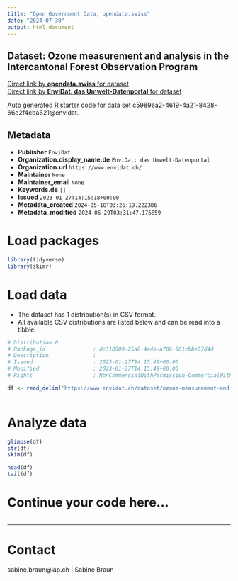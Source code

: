 ```yaml
---
title: "Open Government Data, opendata.swiss"
date: "2024-07-30"
output: html_document
---
```


## Dataset: Ozone measurement and analysis in the Intercantonal Forest Observation Program



[Direct link by **opendata.swiss** for dataset](https://opendata.swiss/de/dataset/ozone-measurement-and-analysis-in-the-intercantonal-forest-observation-program)<br>
[Direct link by **EnviDat: das Umwelt-Datenportal** for dataset](https://www.envidat.ch/#/metadata/ozone-measurement-and-analysis-in-the-intercantonal-forest-observation-progra)

Auto generated R starter code for data set c5989ea2-4619-4a21-8428-66e2f4cba621@envidat.

## Metadata

- **Publisher** `EnviDat`
- **Organization.display_name.de** `EnviDat: das Umwelt-Datenportal`
- **Organization.url** `https://www.envidat.ch/`
- **Maintainer** `None`
- **Maintainer_email** `None`
- **Keywords.de** `[]`
- **Issued** `2023-01-27T14:15:18+00:00`
- **Metadata_created** `2024-05-18T03:25:19.222386`
- **Metadata_modified** `2024-06-29T03:31:47.176859`


# Load packages

```r

library(tidyverse)
library(skimr)

```

# Load data

-   The dataset has 1 distribution(s) in CSV format.
-   All available CSV distributions are listed below and can be read into a tibble.

```r

# Distribution 0
# Package_id               : dc318909-25a8-4e4b-a706-581cbbe07d4d
# Description              : 
# Issued                   : 2023-01-27T14:15:49+00:00
# Modified                 : 2023-01-27T14:15:49+00:00
# Rights                   : NonCommercialWithPermission-CommercialWithPermission-ReferenceRequired

df <- read_delim('https://www.envidat.ch/dataset/ozone-measurement-and-analysis-in-the-intercantonal-forest-observation-progra/resource/194a2b9b-d9eb-44ff-a269-84c2869a2b41')



```

# Analyze data

```r

glimpse(df)
str(df)
skim(df)

head(df)
tail(df)

```

# Continue your code here...

```r

```

------------------------------------------------------------------------

# Contact

sabine.braun@iap.ch | Sabine Braun
